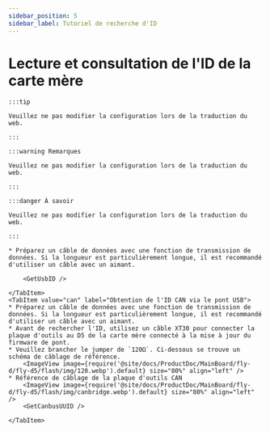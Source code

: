 ```yaml
---
sidebar_position: 5
sidebar_label: Tutoriel de recherche d'ID
---
```





# Lecture et consultation de l'ID de la carte mère

    :::tip

    Veuillez ne pas modifier la configuration lors de la traduction du web.

    :::

    :::warning Remarques

    Veuillez ne pas modifier la configuration lors de la traduction du web.

    :::

    :::danger À savoir

    Veuillez ne pas modifier la configuration lors de la traduction du web.

    :::

<Tabs>
    <TabItem value="usb" label="Obtention de l'ID USB" default>
        
    * Préparez un câble de données avec une fonction de transmission de données. Si la longueur est particulièrement longue, il est recommandé d'utiliser un câble avec un aimant.
    
        <GetUsbID />
        
    </TabItem>
    <TabItem value="can" label="Obtention de l'ID CAN via le pont USB">
    * Préparez un câble de données avec une fonction de transmission de données. Si la longueur est particulièrement longue, il est recommandé d'utiliser un câble avec un aimant.
    * Avant de rechercher l'ID, utilisez un câble XT30 pour connecter la plaque d'outils au D5 de la carte mère connecté à la mise à jour du firmware de pont.
    * Veuillez brancher le jumper de `120Ω`. Ci-dessous se trouve un schéma de câblage de référence.
        <ImageView image={require('@site/docs/ProductDoc/MainBoard/fly-d/fly-d5/flash/img/120.webp').default} size="80%" align="left" />
    * Référence de câblage de la plaque d'outils CAN
        <ImageView image={require('@site/docs/ProductDoc/MainBoard/fly-d/fly-d5/flash/img/canbridge.webp').default} size="80%" align="left" />   
        <GetCanbusUUID />

    </TabItem>
</Tabs>
